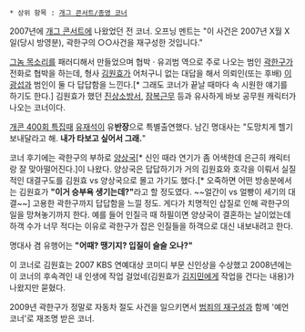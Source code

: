  * 상위 항목 : [[개그 콘서트/종영 코너]]
{{{#!html
<iframe width="420" height="315" src="//www.youtube.com/embed/2XF1cxJGMPI" frameborder="0" allowfullscreen></iframe>
}}}
2007년에 [[개그 콘서트]]에 나왔었던 전 코너. 오프닝 멘트는 "이 사건은 2007년 X월 X일(당시 방영분), 곽한구의 ○○사건을 재구성한 것입니다."

[[그놈 목소리]]를 패러디해서 만들었으며 협박 · 유괴범 역으로 주로 나오는 범인 [[곽한구]]가 전화로 협박을 하는데, 형사 [[김원효]]가 어처구니 없는 대답을 해서 의뢰인(또는 후배) [[이광섭]]과 범인이 둘 다 답답함을 느낀다.[* 그래도 코너가 끝날 때마다 속 시원한 얘기를 하기도 한다.] 김원효가 했던 [[진상소방서]], [[잠복근무]] 등과 유사하게 바보 공무원 캐릭터가 나오는 코너이다.

[http://www.youtube.com/watch?v=aMnrr8PQRUE 개콘 400회 특집때] [[유재석]]이 유'''반장'''으로 특별출연했다. 남긴 명대사는 "도망치게 헬기 보내달라고 해. '''내가 타보고 싶어서 그래.'''"

코너 후기에는 곽한구의 부하로 [[양상국]][* 신인 때라 연기가 좀 어색한데 은근히 캐릭터랑 잘 맞아떨어진다.]이 나왔다. 양상국은 답답하기가 거의 김원효와 호각을 이뤄서 실질적인 대결구도를 김원효 vs 양상국으로 몰고 가기도 했다.[* 오죽하면 어떤 방송분에서는 김원효가 '''"이거 승부욕 생기는데?"'''라고 할 정도였다. ~~얼간이 vs 얼빵이 세기의 대결~~] 고용한 곽한구까지 답답함을 느낄 정도. 게다가 치명적인 삽질로 인해 곽한구의 일을 망쳐놓기까지 한다. 예를 들어 인질극 때 하필이면 양상국이 결혼하는 날이었는데 하객 수가 너무 적다는 이유로 곽한구가 잡은 인질들을 하객으로 대신 내보내려고 한다.

명대사 겸 유행어는 '''"어때? 땡기지? 입질이 슬슬 오나?"'''

이 코너로 김원효는 2007 KBS 연예대상 코미디 부문 신인상을 수상했고 2008년에는 이 코너의 후속격인 내 인생에 작업 걸었네(김원효가 [[김지민]]에게 작업을 건다는 내용)가 나왔지만 묻혔다.

2009년 곽한구가 정말로 자동차 절도 사건을 일으키면서 [[범죄의 재구성]]과 함께 '예언 코너'로 재조명 받은 코너.
